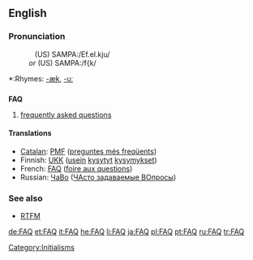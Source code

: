 {{selfref|For the Wiktionary FAQ, see [[Help:FAQ]].}}
==English==

===Pronunciation===
:&nbsp;&nbsp;&nbsp;(US) SAMPA:/Ef.eI.kju/
:<i>or</i> (US) SAMPA:/f{k/
*:Rhymes: [[Rhymes:English:-æk|-æk]], [[Rhymes:English:-uː|-uː]]

==={{acronym}}===
{{wikipedia}}
'''FAQ'''

# [[frequently asked questions]]

====Translations====
*[[Catalan]]: [[PMF]] ([[preguntes més freqüents]])
*Finnish: [[UKK]] ([[usein]] [[kysyä|kysytyt]] [[kysymys|kysymykset]])
*French: [[FAQ]] ([[foire aux questions]]) {{f}}
*Russian: [[ЧаВо]] ([[ЧАсто задаваемые ВОпросы]])

===See also===
* [[RTFM]]

[[Category:Initialisms]]

[[de:FAQ]]
[[et:FAQ]]
[[it:FAQ]]
[[he:FAQ]]
[[li:FAQ]]
[[ja:FAQ]]
[[pl:FAQ]]
[[pt:FAQ]]
[[ru:FAQ]]
[[tr:FAQ]]